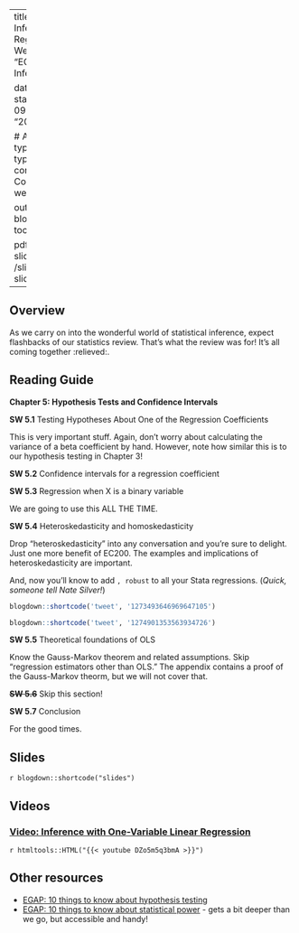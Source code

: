 

---
title: Week 5 - Inference with One Regressor
sitetitle: Week 5
summary: "EC200 - Week 5 Inference (CH5)"

date: "2020-09-16"
start_date: "2020-09-28"
end_date: "2020-10-02"

  
  # Academic page type (do not modify).
type: docs
menu:
  content:
    parent: Course content
    weight: 5
    
output:
  blogdown::html_page:
    toc: true

pdf: /slides/ch5-slides.pdf
thumb: /slides/ch5-slides.png



---

## Overview

As we carry on into the wonderful world of statistical inference, expect flashbacks of our statistics review. That's what the review was for! It's all coming together  :relieved:.

## Reading Guide

**Chapter 5: Hypothesis Tests and Confidence Intervals**

**SW 5.1**	Testing Hypotheses About One of the Regression Coefficients

This is very important stuff. Again, don’t worry about calculating the variance of a beta coefficient by hand. However, note how similar this is to our hypothesis testing in Chapter 3!

**SW 5.2**	Confidence intervals for a regression coefficient

**SW 5.3**	Regression when X is a binary variable 

We are going to use this ALL THE TIME. 

**SW 5.4**	Heteroskedasticity and homoskedasticity 

Drop "heteroskedasticity" into any conversation and you're sure to delight. Just one more benefit of EC200. 
The examples and implications of heteroskedasticity are important. 

And, now you'll know to add `, robust` to all your Stata regressions. (*Quick, someone tell Nate Silver!*)

```r
blogdown::shortcode('tweet', '1273493646969647105')
```


```r
blogdown::shortcode('tweet', '1274901353563934726')
```



**SW 5.5**	Theoretical foundations of OLS

Know the Gauss-Markov theorem and related assumptions. Skip "regression estimators other than OLS." The appendix contains a proof of the Gauss-Markov theorm, but we will not cover that.

~~**SW 5.6**~~ Skip this section!

**SW 5.7**	Conclusion

For the good times.

## Slides

`r blogdown::shortcode("slides")`

## Videos
### [Video: Inference with One-Variable Linear Regression](https://youtu.be/DZo5m5q3bmA)
`r htmltools::HTML("{{< youtube DZo5m5q3bmA >}}")`

## Other resources 

 - [EGAP: 10 things to know about hypothesis testing](https://egap.org/resource/10-things-to-know-about-hypothesis-testing/)
 - [EGAP: 10 things to know about statistical power](https://egap.org/resource/10-things-to-know-about-statistical-power/) - gets a bit deeper than we go, but accessible and handy!
 

